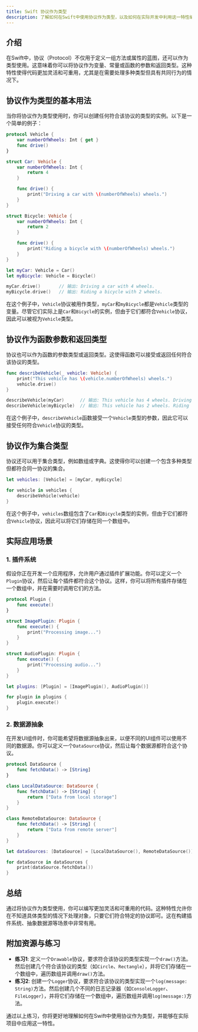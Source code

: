 ```yaml
---
title: Swift 协议作为类型
description: 了解如何在Swift中使用协议作为类型，以及如何在实际开发中利用这一特性编写灵活且可重用的代码。
---
```


## 介绍

在Swift中，协议（Protocol）不仅用于定义一组方法或属性的蓝图，还可以作为类型使用。这意味着你可以将协议作为变量、常量或函数的参数和返回类型。这种特性使得代码更加灵活和可重用，尤其是在需要处理多种类型但具有共同行为的情况下。

## 协议作为类型的基本用法

当你将协议作为类型使用时，你可以创建任何符合该协议的类型的实例。以下是一个简单的例子：

```swift
protocol Vehicle {
    var numberOfWheels: Int { get }
    func drive()
}

struct Car: Vehicle {
    var numberOfWheels: Int {
        return 4
    }

    func drive() {
        print("Driving a car with \(numberOfWheels) wheels.")
    }
}

struct Bicycle: Vehicle {
    var numberOfWheels: Int {
        return 2
    }

    func drive() {
        print("Riding a bicycle with \(numberOfWheels) wheels.")
    }
}

let myCar: Vehicle = Car()
let myBicycle: Vehicle = Bicycle()

myCar.drive()       // 输出: Driving a car with 4 wheels.
myBicycle.drive()   // 输出: Riding a bicycle with 2 wheels.
```

在这个例子中，`Vehicle`协议被用作类型，`myCar`和`myBicycle`都是`Vehicle`类型的变量。尽管它们实际上是`Car`和`Bicycle`的实例，但由于它们都符合`Vehicle`协议，因此可以被视为`Vehicle`类型。

## 协议作为函数参数和返回类型

协议也可以作为函数的参数类型或返回类型。这使得函数可以接受或返回任何符合该协议的类型。

```swift
func describeVehicle(_ vehicle: Vehicle) {
    print("This vehicle has \(vehicle.numberOfWheels) wheels.")
    vehicle.drive()
}

describeVehicle(myCar)      // 输出: This vehicle has 4 wheels. Driving a car with 4 wheels.
describeVehicle(myBicycle)  // 输出: This vehicle has 2 wheels. Riding a bicycle with 2 wheels.
```

在这个例子中，`describeVehicle`函数接受一个`Vehicle`类型的参数，因此它可以接受任何符合`Vehicle`协议的类型。

## 协议作为集合类型

协议还可以用于集合类型，例如数组或字典。这使得你可以创建一个包含多种类型但都符合同一协议的集合。

```swift
let vehicles: [Vehicle] = [myCar, myBicycle]

for vehicle in vehicles {
    describeVehicle(vehicle)
}
```

在这个例子中，`vehicles`数组包含了`Car`和`Bicycle`类型的实例，但由于它们都符合`Vehicle`协议，因此可以将它们存储在同一个数组中。

## 实际应用场景

### 1. 插件系统

假设你正在开发一个应用程序，允许用户通过插件扩展功能。你可以定义一个`Plugin`协议，然后让每个插件都符合这个协议。这样，你可以将所有插件存储在一个数组中，并在需要时调用它们的方法。

```swift
protocol Plugin {
    func execute()
}

struct ImagePlugin: Plugin {
    func execute() {
        print("Processing image...")
    }
}

struct AudioPlugin: Plugin {
    func execute() {
        print("Processing audio...")
    }
}

let plugins: [Plugin] = [ImagePlugin(), AudioPlugin()]

for plugin in plugins {
    plugin.execute()
}
```

### 2. 数据源抽象

在开发UI组件时，你可能希望将数据源抽象出来，以便不同的UI组件可以使用不同的数据源。你可以定义一个`DataSource`协议，然后让每个数据源都符合这个协议。

```swift
protocol DataSource {
    func fetchData() -> [String]
}

class LocalDataSource: DataSource {
    func fetchData() -> [String] {
        return ["Data from local storage"]
    }
}

class RemoteDataSource: DataSource {
    func fetchData() -> [String] {
        return ["Data from remote server"]
    }
}

let dataSources: [DataSource] = [LocalDataSource(), RemoteDataSource()]

for dataSource in dataSources {
    print(dataSource.fetchData())
}
```

## 总结

通过将协议作为类型使用，你可以编写更加灵活和可重用的代码。这种特性允许你在不知道具体类型的情况下处理对象，只要它们符合特定的协议即可。这在构建插件系统、抽象数据源等场景中非常有用。

## 附加资源与练习

- **练习1**: 定义一个`Drawable`协议，要求符合该协议的类型实现一个`draw()`方法。然后创建几个符合该协议的类型（如`Circle`、`Rectangle`），并将它们存储在一个数组中，遍历数组并调用`draw()`方法。
- **练习2**: 创建一个`Logger`协议，要求符合该协议的类型实现一个`log(message: String)`方法。然后创建几个不同的日志记录器（如`ConsoleLogger`、`FileLogger`），并将它们存储在一个数组中，遍历数组并调用`log(message:)`方法。

通过以上练习，你将更好地理解如何在Swift中使用协议作为类型，并能够在实际项目中应用这一特性。